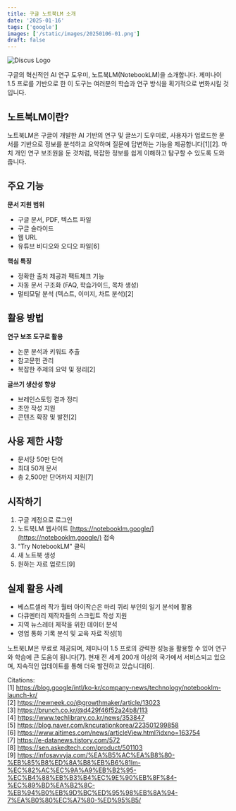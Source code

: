 ```yaml
---
title: 구글 노트북LM 소개
date: '2025-01-16'
tags: ['google']
images: ['/static/images/20250106-01.png']
draft: false
---
```


![Discus Logo](/static/images/20250106-01.png)

구글의 혁신적인 AI 연구 도우미, 노트북LM(NotebookLM)을 소개합니다. 제미나이 1.5 프로를 기반으로 한 이 도구는 여러분의 학습과 연구 방식을 획기적으로 변화시킬 것입니다.

## 노트북LM이란?

노트북LM은 구글이 개발한 AI 기반의 연구 및 글쓰기 도우미로, 사용자가 업로드한 문서를 기반으로 정보를 분석하고 요약하며 질문에 답변하는 기능을 제공합니다[1][2]. 마치 개인 연구 보조원을 둔 것처럼, 복잡한 정보를 쉽게 이해하고 탐구할 수 있도록 도와줍니다.

## 주요 기능

**문서 지원 범위**
- 구글 문서, PDF, 텍스트 파일
- 구글 슬라이드
- 웹 URL
- 유튜브 비디오와 오디오 파일[6]

**핵심 특징**
- 정확한 출처 제공과 팩트체크 기능
- 자동 문서 구조화 (FAQ, 학습가이드, 목차 생성)
- 멀티모달 분석 (텍스트, 이미지, 차트 분석)[2]

## 활용 방법

**연구 보조 도구로 활용**
- 논문 분석과 키워드 추출
- 참고문헌 관리
- 복잡한 주제의 요약 및 정리[2]

**글쓰기 생산성 향상**
- 브레인스토밍 결과 정리
- 초안 작성 지원
- 콘텐츠 확장 및 발전[2]

## 사용 제한 사항

- 문서당 50만 단어
- 최대 50개 문서
- 총 2,500만 단어까지 지원[7]

## 시작하기

1. 구글 계정으로 로그인
2. 노트북LM 웹사이트 [https://notebooklm.google/](https://notebooklm.google/) 접속
3. "Try NotebookLM" 클릭
4. 새 노트북 생성
5. 원하는 자료 업로드[9]

## 실제 활용 사례

- 베스트셀러 작가 월터 아이작슨은 마리 퀴리 부인의 일기 분석에 활용
- 다큐멘터리 제작자들의 스크립트 작성 지원
- 지역 뉴스레터 제작을 위한 데이터 분석
- 영업 통화 기록 분석 및 교육 자료 작성[1]

노트북LM은 무료로 제공되며, 제미나이 1.5 프로의 강력한 성능을 활용할 수 있어 연구와 학습에 큰 도움이 됩니다[7]. 현재 전 세계 200개 이상의 국가에서 서비스되고 있으며, 지속적인 업데이트를 통해 더욱 발전하고 있습니다[6].

Citations:  
[1] https://blog.google/intl/ko-kr/company-news/technology/notebooklm-launch-kr/  
[2] https://newneek.co/@growthmaker/article/13023  
[3] https://brunch.co.kr/@d429f46f52a24b8/113  
[4] https://www.techlibrary.co.kr/news/353847  
[5] https://blog.naver.com/kncurationkorea/223501299858  
[6] https://www.aitimes.com/news/articleView.html?idxno=163754  
[7] https://e-datanews.tistory.com/572  
[8] https://sen.askedtech.com/product/501103  
[9] https://infosavvyja.com/%EA%B5%AC%EA%B8%80-%EB%85%B8%ED%8A%B8%EB%B6%81lm-%EC%82%AC%EC%9A%A9%EB%B2%95-%EC%B4%88%EB%B3%B4%EC%9E%90%EB%8F%84-%EC%89%BD%EA%B2%8C-%EB%94%B0%EB%9D%BC%ED%95%98%EB%8A%94-7%EA%B0%80%EC%A7%80-%ED%95%B5/